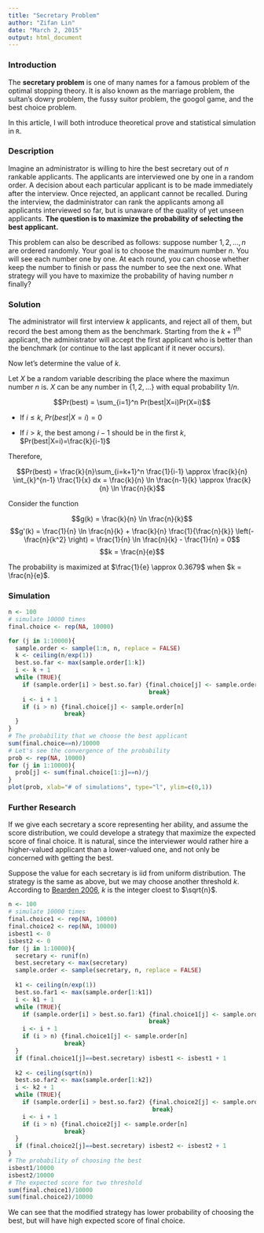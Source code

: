 ```yaml
---
title: "Secretary Problem"
author: "Zifan Lin"
date: "March 2, 2015"
output: html_document
---
```

### Introduction
The **secretary problem** is one of many names for a famous problem of the optimal stopping theory. It is also known as the marriage problem, the sultan's dowry problem, the fussy suitor problem, the googol game, and the best choice problem.

In this article, I will both introduce theoretical prove and statistical simulation in `R`.

### Description

Imagine an administrator is willing to hire the best secretary out of $n$ rankable applicants. The applicants are interviewed one by one in a random order. A decision about each particular applicant is to be made immediately after the interview. Once rejected, an applicant cannot be recalled. During the interview, the dadministrator can rank the applicants among all applicants interviewed so far, but is unaware of the quality of yet unseen applicants. **The question is to maximize the probability of selecting the best applicant.**

This problem can also be described as follows: suppose number $1, 2, ..., n$ are ordered randomly. Your goal is to choose the maximum number $n$. You will see each number one by one. At each round, you can choose whether keep the number to finish or pass the number to see the next one. What strategy will you have to maximize the probability of having number $n$ finally?


### Solution
The administrator will first interview $k$ applicants, and reject all of them, but record the best among them as the benchmark. Starting from the $k+1^{th}$ applicant, the administrator will accept the first applicant who is better than the benchmark (or continue to the last applicant if it never occurs).

Now let's determine the value of $k$.

Let $X$ be a random variable describing the place where the maximun number $n$ is. $X$ can be any number in $\{1,2, ...\}$ with equal probability $1/n$.

$$Pr(best) = \sum_{i=1}^n Pr(best|X=i)Pr(X=i)$$

- If $i\leq k$, $Pr(best|X=i)=0$

- If $i > k$, the best among $i-1$ should be in the first $k$, $Pr(best|X=i)=\frac{k}{i-1}$

Therefore,

$$Pr(best) = \frac{k}{n}\sum_{i=k+1}^n \frac{1}{i-1} \approx \frac{k}{n} \int_{k}^{n-1} \frac{1}{x} dx
 = \frac{k}{n} \ln \frac{n-1}{k} \approx \frac{k}{n} \ln \frac{n}{k}$$
 
Consider the function 
 
$$g(k) = \frac{k}{n} \ln \frac{n}{k}$$
$$g'(k) = \frac{1}{n} \ln \frac{n}{k} + \frac{k}{n} \frac{1}{\frac{n}{k}} \left(- \frac{n}{k^2} \right)
 = \frac{1}{n} \ln \frac{n}{k} - \frac{1}{n} = 0$$
$$k = \frac{n}{e}$$
 
The probability is maximized at $\frac{1}{e} \approx 0.3679$ when $k = \frac{n}{e}$.
 
### Simulation
 
```r
n <- 100
# simulate 10000 times
final.choice <- rep(NA, 10000)

for (j in 1:10000){
  sample.order <- sample(1:n, n, replace = FALSE)
  k <- ceiling(n/exp(1))
  best.so.far <- max(sample.order[1:k])
  i <- k + 1
  while (TRUE){
    if (sample.order[i] > best.so.far) {final.choice[j] <- sample.order[i]
                                        break}
    i <- i + 1
    if (i > n) {final.choice[j] <- sample.order[n]
                break}
  }
}
# The probability that we choose the best applicant
sum(final.choice==n)/10000
# Let's see the convergence of the probability
prob <- rep(NA, 10000)
for (j in 1:10000){
  prob[j] <- sum(final.choice[1:j]==n)/j
}
plot(prob, xlab="# of simulations", type="l", ylim=c(0,1))
```


### Further Research

If we give each secretary a score representing her ability, and assume the score distribution, we could develope a strategy that maximize the expected score of final choice. It is natural, since the interviewer would rather hire a higher-valued applicant than a lower-valued one, and not only be concerned with getting the best.

Suppose the value for each secretary is iid from uniform distribution. The strategy is the same as above, but we may choose another threshold $k$. According to [Bearden 2006](http://ac.els-cdn.com/S0022249605000933/1-s2.0-S0022249605000933-main.pdf?_tid=b89b5e98-c130-11e4-8320-00000aab0f26&acdnat=1425337753_98db6d1df555461afadbd7023f17c55f), $k$ is the integer cloest to $\sqrt{n}$.

```r
n <- 100
# simulate 10000 times
final.choice1 <- rep(NA, 10000)
final.choice2 <- rep(NA, 10000)
isbest1 <- 0
isbest2 <- 0
for (j in 1:10000){
  secretary <- runif(n)
  best.secretary <- max(secretary)
  sample.order <- sample(secretary, n, replace = FALSE)
  
  k1 <- ceiling(n/exp(1))
  best.so.far1 <- max(sample.order[1:k1])
  i <- k1 + 1
  while (TRUE){
    if (sample.order[i] > best.so.far1) {final.choice1[j] <- sample.order[i]
                                        break}
    i <- i + 1
    if (i > n) {final.choice1[j] <- sample.order[n]
                break}
  }
  if (final.choice1[j]==best.secretary) isbest1 <- isbest1 + 1
  
  k2 <- ceiling(sqrt(n))
  best.so.far2 <- max(sample.order[1:k2])
  i <- k2 + 1
  while (TRUE){
    if (sample.order[i] > best.so.far2) {final.choice2[j] <- sample.order[i]
                                         break}
    i <- i + 1
    if (i > n) {final.choice2[j] <- sample.order[n]
                break}
  }
  if (final.choice2[j]==best.secretary) isbest2 <- isbest2 + 1
}
# The probability of choosing the best
isbest1/10000
isbest2/10000
# The expected score for two threshold
sum(final.choice1)/10000
sum(final.choice2)/10000
```

We can see that the modified strategy has lower probability of choosing the best, but will have high expected score of final choice.
